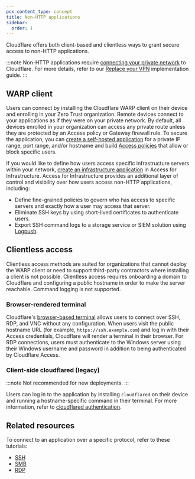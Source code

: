 ```yaml
---
pcx_content_type: concept
title: Non-HTTP applications
sidebar:
  order: 1
---
```


Cloudflare offers both client-based and clientless ways to grant secure access to non-HTTP applications.

:::note
Non-HTTP applications require [connecting your private network](/cloudflare-one/connections/connect-networks/private-net/) to Cloudflare. For more details, refer to our [Replace your VPN](/learning-paths/replace-vpn/connect-private-network/) implementation guide.
:::

## WARP client

Users can connect by installing the Cloudflare WARP client on their device and enrolling in your Zero Trust organization. Remote devices connect to your applications as if they were on your private network. By default, all devices enrolled in your organization can access any private route unless they are protected by an Access policy or Gateway firewall rule. To secure the application, you can [create a self-hosted application](/cloudflare-one/applications/non-http/self-hosted-private-app/) for a private IP range, port range, and/or hostname and build [Access policies](/cloudflare-one/policies/access/) that allow or block specific users.

If you would like to define how users access specific infrastructure servers within your network, [create an infrastructure application](/cloudflare-one/applications/non-http/infrastructure-apps/) in Access for Infrastructure. Access for Infrastructure provides an additional layer of control and visibility over how users access non-HTTP applications, including:

- Define fine-grained policies to govern who has access to specific servers and exactly how a user may access that server.
- Eliminate SSH keys by using short-lived certificates to authenticate users.
- Export SSH command logs to a storage service or SIEM solution using [Logpush](/cloudflare-one/insights/logs/logpush/).

## Clientless access

Clientless access methods are suited for organizations that cannot deploy the WARP client or need to support third-party contractors where installing a client is not possible. Clientless access requires onboarding a domain to Cloudflare and configuring a public hostname in order to make the server reachable. Command logging is not supported.

### Browser-rendered terminal

Cloudflare's [browser-based terminal](/cloudflare-one/applications/non-http/browser-rendering/) allows users to connect over SSH, RDP, and VNC without any configuration. When users visit the public hostname URL (for example, `https://ssh.example.com`) and log in with their Access credentials, Cloudflare will render a terminal in their browser. For RDP connections, users must authenticate to the Windows server using their Windows username and password in addition to being authenticated by Cloudflare Access.

### Client-side cloudflared (legacy)

:::note
Not recommended for new deployments.
:::

Users can log in to the application by installing `cloudflared` on their device and running a hostname-specific command in their terminal. For more information, refer to [cloudflared authentication](/cloudflare-one/applications/non-http/cloudflared-authentication/).

## Related resources

To connect to an application over a specific protocol, refer to these tutorials:

- [SSH](/cloudflare-one/connections/connect-networks/use-cases/ssh/)
- [SMB](/cloudflare-one/connections/connect-networks/use-cases/smb/)
- [RDP](/cloudflare-one/connections/connect-networks/use-cases/rdp/)
